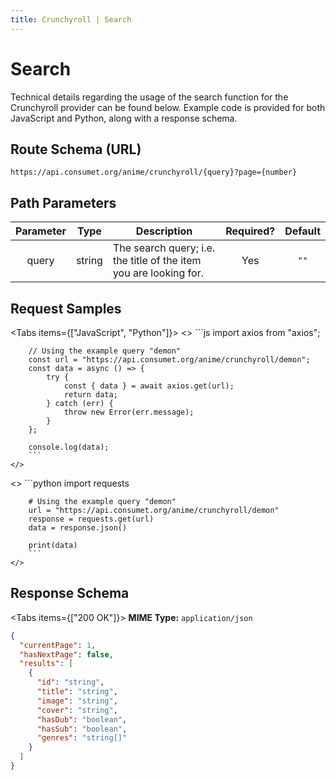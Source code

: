 ```yaml
---
title: Crunchyroll | Search
---
```



# Search

Technical details regarding the usage of the search function for the Crunchyroll provider can be found below. Example code is provided for both JavaScript and Python, along with a response schema.

## Route Schema (URL)

```
https://api.consumet.org/anime/crunchyroll/{query}?page={number}
```

## Path Parameters

| Parameter |  Type  | Description                                                       | Required? | Default |
| :-------: | :----: | ----------------------------------------------------------------- | :-------: | :-----: |
|   query   | string | The search query; i.e. the title of the item you are looking for. |    Yes    |  `""`   |

## Request Samples

<Tabs items={["JavaScript", "Python"]}>
  <Tab>
    <>
        ```js
        import axios from "axios";

        // Using the example query "demon"
        const url = "https://api.consumet.org/anime/crunchyroll/demon";
        const data = async () => {
            try {
                const { data } = await axios.get(url);
                return data;
            } catch (err) {
                throw new Error(err.message);
            }
        };

        console.log(data);
        ```
    </>

  </Tab>
  <Tab>
    <>
        ```python
        import requests

        # Using the example query "demon"
        url = "https://api.consumet.org/anime/crunchyroll/demon"
        response = requests.get(url)
        data = response.json()

        print(data)
        ```
    </>

  </Tab>
</Tabs>

## Response Schema

<Tabs items={["200 OK"]}>
  <Tab>
  **MIME Type:** `application/json`
  ```json copy=false
  {
    "currentPage": 1,
    "hasNextPage": false,
    "results": [
      {
        "id": "string",
        "title": "string",
        "image": "string",
        "cover": "string",
        "hasDub": "boolean",
        "hasSub": "boolean",
        "genres": "string[]"
      }
    ]
  }
  ```
  </Tab>
</Tabs>
